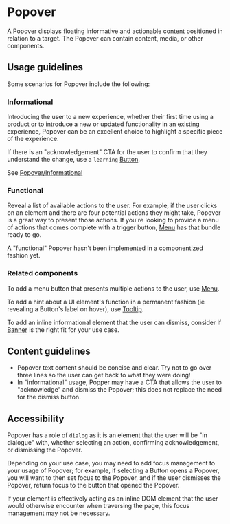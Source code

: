 
<Meta title="Components/Overlays/Popover" />

# Popover

A Popover displays floating informative and actionable content positioned in
relation to a target. The Popover can contain content, media, or other
components.

## Usage guidelines

Some scenarios for Popover include the following:

### Informational

Introducing the user to a new experience, whether their first time using a
product or to introduce a new or updated functionality in an existing
experience, Popover can be an excellent choice to highlight a specific piece of
the experience.

If there is an "acknowledgement" CTA for the user to confirm that they
understand the change, use a `learning`
[Button](../?path=/docs/components-actions-button-docs--page).

See
[Popover/Informational](../?path=/story/components-overlays-popover-web--informational)

### Functional

Reveal a list of available actions to the user. For example, if the user clicks
on an element and there are four potential actions they might take, Popover is a
great way to present those actions. If you're looking to provide a menu of
actions that comes complete with a trigger button,
[Menu](../?path=/docs/components-navigation-menu-docs--page) has that bundle
ready to go.

<Banner type="warning" dismissible={false}>
  A "functional" Popover hasn't been implemented in a componentized fashion yet.
</Banner>

### Related components

To add a menu button that presents multiple actions to the user, use
[Menu](../?path=/docs/components-navigation-menu-docs--page).

To add a hint about a UI element's function in a permanent fashion (ie revealing
a Button's label on hover), use
[Tooltip](../?path=/docs/components-overlays-tooltip-docs--page).

To add an inline informational element that the user can dismiss, consider if
[Banner](../?path=/docs/components-status-and-feedback-banner-docs--page) is the
right fit for your use case.

## Content guidelines

- Popover text content should be concise and clear. Try not to go over three
  lines so the user can get back to what they were doing!
- In "informational" usage, Popper may have a CTA that allows the user to
  "acknowledge" and dismiss the Popover; this does not replace the need for the
  dismiss button.

## Accessibility

Popover has a role of `dialog` as it is an element that the user will be "in
dialogue" with, whether selecting an action, confirming acknowledgement, or
dismissing the Popover.

Depending on your use case, you may need to add focus management to your usage
of Popover; for example, if selecting a Button opens a Popover, you will want to
then set focus to the Popover, and if the user dismisses the Popover, return
focus to the button that opened the Popover.

If your element is effectively acting as an inline DOM element that the user
would otherwise encounter when traversing the page, this focus management may
not be necessary.
